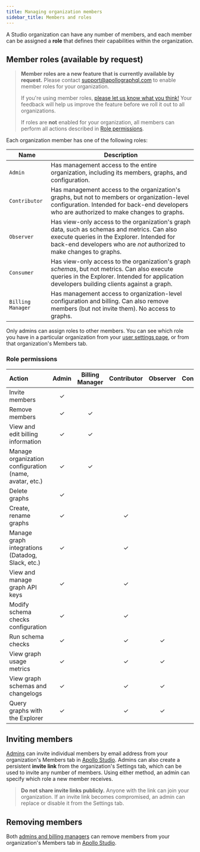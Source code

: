 ```yaml
---
title: Managing organization members
sidebar_title: Members and roles
---
```


A Studio organization can have any number of members, and each member can be assigned a **role** that defines their capabilities within the organization.

## Member roles (available by request)

> **Member roles are a new feature that is currently available by request.** Please contact support@apollographql.com to enable member roles for your organization.
>
> If you're using member roles, [please let us know what you think!](https://docs.google.com/forms/d/10C4_ETX5Xb60RfnJjBC2xBVK9gjr6A644AYKA-27T-E/viewform) Your feedback will help us improve the feature before we roll it out to all organizations.
>
> If roles are **not** enabled for your organization, all members can perform all actions described in [Role permissions](#role-permissions).

Each organization member has one of the following roles:

| Name | Description |
|------|-------------|
| `Admin` | Has management access to the entire organization, including its members, graphs, and configuration. |
| `Contributor` | Has management access to the organization's graphs, but not to members or organization-level configuration. Intended for back-end developers who are authorized to make changes to graphs. |
| `Observer` | Has view-only access to the organization's graph data, such as schemas and metrics. Can also execute queries in the Explorer. Intended for back-end developers who are _not_ authorized to make changes to graphs. |
| `Consumer` | Has view-only access to the organization's graph _schemas_, but not metrics. Can also execute queries in the Explorer. Intended for application developers building clients against a graph. |
| `Billing Manager` | Has management access to organization-level configuration and billing. Can also remove members (but not invite them). No access to graphs. |

Only admins can assign roles to other members. You can see which role you have in a particular organization from your [user settings page](https://studio.apollographql.com/user-settings), or from that organization's Members tab.

### Role permissions

| Action | Admin | Billing Manager | Contributor | Observer | Consumer |
| :----------------------------------------------------- |:-:|:-:|:-:|:-:|:-:|
| Invite members                                         | ✓ |   |   |   |   |
| Remove members                                         | ✓ | ✓ |   |   |   |
| View and edit billing information	                     | ✓ | ✓ |   |   |   |
| Manage organization configuration (name, avatar, etc.)  | ✓ | ✓ |   |   |   |
| Delete         graphs                                  | ✓ |   |   |   |   |
| Create, rename graphs                                  | ✓ |   | ✓ |   |   |
| Manage graph integrations (Datadog, Slack, etc.)       | ✓ |   | ✓ |   |   |
| View and manage graph API keys                         | ✓ |   | ✓ |   |   |
| Modify schema checks configuration                      | ✓ |   | ✓ |   |   |
| Run schema checks                                      | ✓ |   | ✓ | ✓ |   |
| View graph usage metrics                               | ✓ |   | ✓ | ✓ |   |
| View graph schemas and changelogs                      | ✓ |   | ✓ | ✓ | ✓ |
| Query graphs with the Explorer                         | ✓ |   | ✓ | ✓ | ✓ |

## Inviting members

[Admins](#member-roles-available-by-request) can invite individual members by email address from your organization's Members tab in [Apollo Studio](https://studio.apollographql.com). Admins can also create a persistent **invite link** from the organization's Settings tab, which can be used to invite any number of members. Using either method, an admin can specify which role a new member receives.

> **Do not share invite links publicly.** Anyone with the link can join your organization. If an invite link becomes compromised, an admin can replace or disable it from the Settings tab.

## Removing members

Both [admins and billing managers](#member-roles-available-by-request) can remove members from your organization's Members tab in [Apollo Studio](https://studio.apollographql.com).
